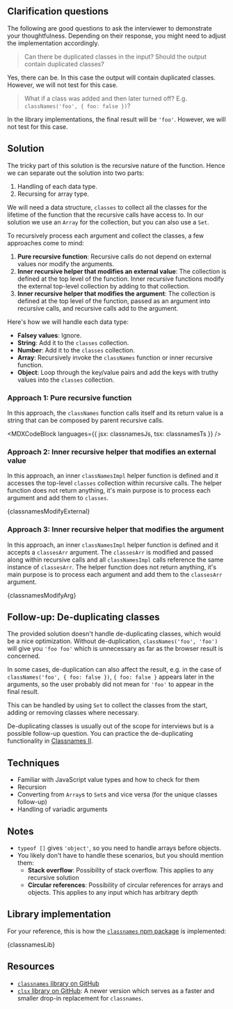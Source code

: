 

## Clarification questions

The following are good questions to ask the interviewer to demonstrate your thoughtfulness. Depending on their response, you might need to adjust the implementation accordingly.

> Can there be duplicated classes in the input? Should the output contain duplicated classes?

Yes, there can be. In this case the output will contain duplicated classes. However, we will not test for this case.

> What if a class was added and then later turned off? E.g. `classNames('foo', { foo: false })`?

In the library implementations, the final result will be `'foo'`. However, we will not test for this case.

## Solution

The tricky part of this solution is the recursive nature of the function. Hence we can separate out the solution into two parts:

1. Handling of each data type.
2. Recursing for array type.

We will need a data structure, `classes` to collect all the classes for the lifetime of the function that the recursive calls have access to. In our solution we use an `Array` for the collection, but you can also use a `Set`.

To recursively process each argument and collect the classes, a few approaches come to mind:

1. **Pure recursive function**: Recursive calls do not depend on external values nor modify the arguments.
2. **Inner recursive helper that modifies an external value**: The collection is defined at the top level of the function. Inner recursive functions modify the external top-level collection by adding to that collection.
3. **Inner recursive helper that modifies the argument**: The collection is defined at the top level of the function, passed as an argument into recursive calls, and recursive calls add to the argument.

Here's how we will handle each data type:

- **Falsey values**: Ignore.
- **String**: Add it to the `classes` collection.
- **Number**: Add it to the `classes` collection.
- **Array**: Recursively invoke the `classNames` function or inner recursive function.
- **Object**: Loop through the key/value pairs and add the keys with truthy values into the `classes` collection.

### Approach 1: Pure recursive function

In this approach, the `classNames` function calls itself and its return value is a string that can be composed by parent recursive calls.

<MDXCodeBlock languages={{ jsx: classnamesJs, tsx: classnamesTs }} />

### Approach 2: Inner recursive helper that modifies an external value

In this approach, an inner `classNamesImpl` helper function is defined and it accesses the top-level `classes` collection within recursive calls. The helper function does not return anything, it's main purpose is to process each argument and add them to `classes`.

<MDXCodeBlock>{classnamesModifyExternal}</MDXCodeBlock>

### Approach 3: Inner recursive helper that modifies the argument

In this approach, an inner `classNamesImpl` helper function is defined and it accepts a `classesArr` argument. The `classesArr` is modified and passed along within recursive calls and all `classNamesImpl` calls reference the same instance of `classesArr`. The helper function does not return anything, it's main purpose is to process each argument and add them to the `classesArr` argument.

<MDXCodeBlock>{classnamesModifyArg}</MDXCodeBlock>

## Follow-up: De-duplicating classes

The provided solution doesn't handle de-duplicating classes, which would be a nice optimization. Without de-duplication, `classNames('foo', 'foo')` will give you `'foo foo'` which is unnecessary as far as the browser result is concerned.

In some cases, de-duplication can also affect the result, e.g. in the case of `classNames('foo', { foo: false })`, `{ foo: false }` appears later in the arguments, so the user probably did not mean for `'foo'` to appear in the final result.

This can be handled by using `Set` to collect the classes from the start, adding or removing classes where necessary.

De-duplicating classes is usually out of the scope for interviews but is a possible follow-up question. You can practice the de-duplicating functionality in [Classnames II](/questions/javascript/classnames-ii).

## Techniques

- Familiar with JavaScript value types and how to check for them
- Recursion
- Converting from `Array`s to `Set`s and vice versa (for the unique classes follow-up)
- Handling of variadic arguments

## Notes

- `typeof []` gives `'object'`, so you need to handle arrays before objects.
- You likely don't have to handle these scenarios, but you should mention them:
  - **Stack overflow**: Possibility of stack overflow. This applies to any recursive solution
  - **Circular references**: Possibility of circular references for arrays and objects. This applies to any input which has arbitrary depth

## Library implementation

For your reference, this is how the [`classnames` npm package](https://github.com/JedWatson/classnames) is implemented:

<MDXCodeBlock>{classnamesLib}</MDXCodeBlock>

## Resources

- [`classnames` library on GitHub](https://github.com/JedWatson/classnames)
- [`clsx` library on GitHub](https://github.com/lukeed/clsx): A newer version which serves as a faster and smaller drop-in replacement for `classnames`.
